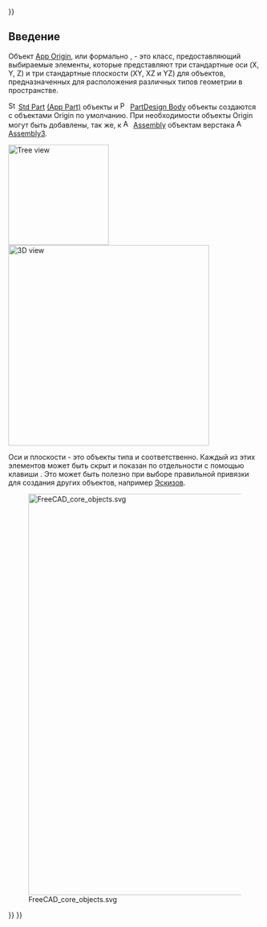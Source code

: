 {{UnfinishedDocu{{#translation:}}}}
<languages/>

<span id="Introduction"></span>
== Введение ==

Объект [[App_OriginGroupExtension/ru|App Origin]], или формально {{incode|App::OriginGroupExtension}}, - это класс, предоставляющий выбираемые элементы, которые представляют три стандартные оси (X, Y, Z) и три стандартные плоскости (XY, XZ и YZ) для объектов, предназначенных для расположения различных типов геометрии в пространстве.

[[Image:Std_Part.svg|16px]] [[Std_Part/ru|Std Part]] [[App_Part/ru|(App Part)]] объекты и 
[[Image:PartDesign_Body.svg|16px]] [[PartDesign_Body/ru|PartDesign Body]] объекты создаются с объектами Origin по умолчанию. При необходимости объекты Origin могут быть добавлены, так же, к [[Image:Assembly_Assembly_Tree.svg|16px]] [[Assembly3_CreateAssembly/ru|Assembly]] объектам верстака [[Image:Assembly3_workbench_icon.svg|16px]] [[Assembly3_Workbench/ru|Assembly3]].

[[Image:App_OriginGroupExtension_example.png|200px|Tree view]] [[Image:App_OriginGroupExtension-02.png|400px|3D view]]
{{Caption|Слева: Вид [[Tree_view/ru|дерева проекта]], показывающий три объекта, которые используют объекты Origin. Справа: Представление элементов Origin в [[3D_view/ru|3D виде]].}}

Оси и плоскости - это объекты типа {{incode|App::Line}} и {{incode|App::Plane}} соответственно. Каждый из этих элементов может быть скрыт и показан по отдельности с помощью клавиши {{KEY|Space}}. Это может быть полезно при выборе правильной привязки для создания других объектов, например [[Sketch/ru|Эскизов]].

[[Image:FreeCAD_core_objects.svg|800px]]

{{Caption|Упрощённая диаграмма связей между основными объектами программы. Два из них имеют объект Origin для управления размещением объектов, сгруппированных под ними.}}


{{Document_objects_navi{{#translation:}}}}
{{Userdocnavi{{#translation:}}}}